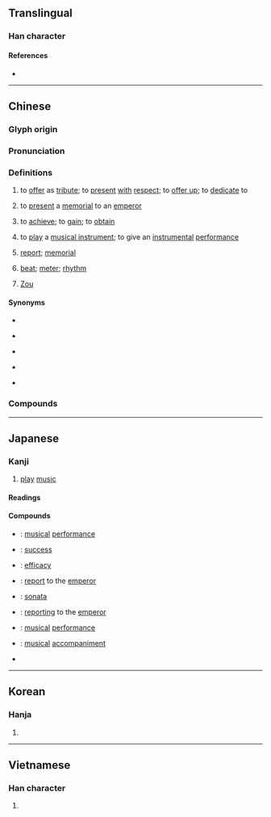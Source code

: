 {{also|秦|奉|泰}}
{{character info}}
==Translingual==

===Han character===
{{Han char|rn=37|rad=大|as=06|sn=9|four=50430|canj=QKHK|ids=⿱𡗗天}}

====References====
* {{Han ref|kx=0251.150|dkj=05915|dj=0512.140|hdz=10537.010|uh=594F|ud=22863|bh=ABB5|bd=43957}}

----

==Chinese==
{{zh-forms|alt=𠂑}}

===Glyph origin===
{{Han etym}}

===Pronunciation===
{{zh-pron
|m=zòu
|ma=Zh-zòu.ogg
|m-s=
|c=zau3,cau3
|c-t=
|g=
|h=pfs=
|j=
|mb=ce̿
|md=
|mn=qz,tw,xm,zz:chàu/twv:cháu/qz:chò/xm,zz:chò͘
|mn_note=chàu - vernacular; chò/chò͘ - literary
|mn-t=
|w=
|x=
|mc=y
|oc=y
|cat=v,n,pn
}}

===Definitions===
{{zh-hanzi}}

# {{lb|zh|literary|or in compounds}} to [[offer]] as [[tribute]]; to [[present]] [[with]] [[respect]]; to [[offer up]]; to [[dedicate]] to
# {{lb|zh|historical}} to [[present]] a [[memorial]] to an [[emperor]]
# {{lb|zh|literary|or in compounds}} to [[achieve]]; to [[gain]]; to [[obtain]]
# {{lb|zh|literary|or in compounds}} to [[play]] a [[musical instrument]]; to give an [[instrumental]] [[performance]]
# {{lb|zh|historical}} [[report]]; [[memorial]]
# {{lb|zh|literary|or in compounds}} [[beat]]; [[meter]]; [[rhythm]]
# {{surname|zh|dot=:}} [[Zou]]

====Synonyms====
* {{s|to offer as tribute}}
{{zh-syn-saurus|奉獻}}
* {{s|to present a memorial to an emperor}} {{zh-l|進奉}}
* {{s|to achieve}}
{{zh-syn-saurus|得到}}
* {{s|to play a musical instrument}}
{{zh-syn-saurus|演出}}
* {{s|beat}}
{{zh-syn-saurus|節拍}}

===Compounds===
{{zh-der|吹奏樂器|奏功|奏捷|奏凱|奏鳴曲|奏效|奏樂|伴奏|獨奏|合奏|變奏|重奏|協奏|演奏|吹奏|演奏者|協奏曲|獨奏曲|助奏|奏削|奏對|奏草|劾奏|前奏曲|大協奏曲|單音奏法|前奏|封奏|彈奏|四重奏|底下奏樂|奏請|奏本|保奏|即席演奏|密奏|奏議|奏鳴曲式|奏疏|奏琴|奏摺|奏章|奏記|准奏|先斬後奏|二重奏|滑奏|條奏|啟奏|滾奏法|曲終奏雅|摺奏|敷奏|申奏|牋奏|金奏|節奏|表奏|計日奏功|間奏曲|齊奏|聯奏|鍾儀楚奏|進奏|題奏|章奏|面奏|間奏|金石奏|變奏曲}}

{{zh-cat|Music|Advanced}}

----

==Japanese==

===Kanji===
{{ja-kanji|grade=6|rs=大06}}

# [[play]] [[music]]

====Readings====
{{ja-readings
|goon=す
|kanon=そう
|kun=かな-でる, すす-める
}}

====Compounds====
{{der-top|Compounds}}
* {{ja-r|奏楽|そうがく}}: [[musical]] [[performance]]
* {{ja-r|奏功|そうこう}}: [[success]]
* {{ja-r|奏効|そうこう}}: [[efficacy]]
* {{ja-r|奏上|そうじょう}}: [[report]] to the [[emperor]]
* {{ja-r|奏鳴曲|そうめいきょく}}: [[sonata]]
* {{ja-r|奏聞|そうもん}}: [[reporting]] to the [[emperor]]
* {{ja-r|演奏|えんそう}}: [[musical]] [[performance]]
* {{ja-r|伴奏|ばんそう}}: [[musical]] [[accompaniment]]
* {{ja-r|軍奏|ぐんそう}}
{{der-bottom}}

----

==Korean==

===Hanja===
{{ko-hanja|hangeul=주|rv=ju|mr=chu}}

# {{rfdef|ko|sort=大06}}

----

==Vietnamese==

===Han character===
{{vi-hantu|[[tấu]], [[táu]], [[tâu]], [[thần]]|rs=大06}}

# {{rfdef|vi|sort=大06}}